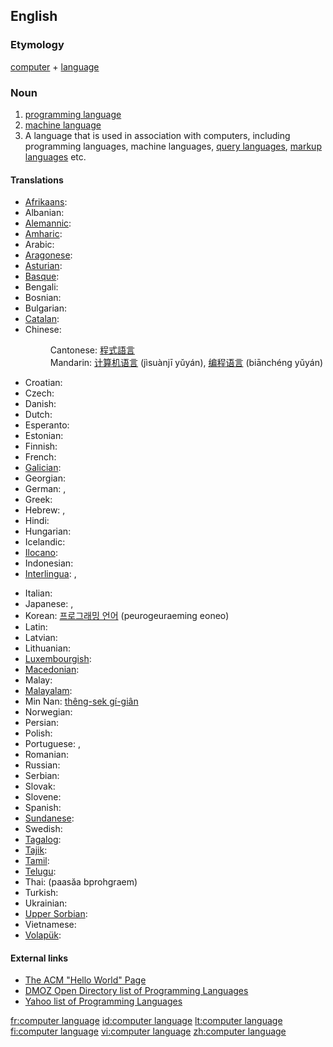 {{wikipedia}}
==English==

===Etymology===
[[computer]] + [[language]]

===Noun===
{{en-noun}}

# [[programming language]]
# [[machine language]]
# A language that is used in association with computers, including programming languages, machine languages, [[query language]]s, [[markup language]]s etc.

====Translations====
{{trans-top|programming language}}
* [[Afrikaans]]: {{t|af|programmeertaal}}
* Albanian: {{t|sq|gjuhë programimi}}
* [[Alemannic]]: {{t-|als|Programmiersprache|f}}
* [[Amharic]]: {{t|am|የፕሮግራም ቋንቋ}}
* Arabic: {{Arab|[[لغة برمجة]]}} {{f}}
* [[Aragonese]]: {{t-|an|luengache de programazión|m}}
* [[Asturian]]: {{t-|ast|llinguaxe de programación|f}}
* [[Basque]]: {{t|eu|programazio-lengoaia}}
* Bengali: {{t|bn|প্রোগ্রামিং ভাষা}}
* Bosnian: {{t|bs|programski jezik|m}}
* Bulgarian: {{t|bg|език за програмиране|m}}
* [[Catalan]]: {{t|ca|llenguatge de programació|f}}
* Chinese:
*: Cantonese: [[程式語言]]
*: Mandarin: [[计算机语言]] (jìsuànjī yǔyán), [[编程语言]] (biānchéng yǔyán)
* Croatian: {{t|hr|programski jezik|m}}
* Czech: {{t|cs|programovací jazyk|m}}
* Danish: {{t|da|programmeringssprog|n}}
* Dutch: {{t|nl|programmeertaal|f}}
* Esperanto: {{t|eo|programlingvo}}
* Estonian: {{t|et|programmeerimiskeel}}
* Finnish: {{t+|fi|ohjelmointikieli}}
* French: {{t|fr|langage informatique|m}}
* [[Galician]]: {{t|gl|linguaxe de programación|f}}
* Georgian: {{t|ka|პროგრამირების ენა|tr=programirebis ena}}
* German: {{t|de|Computersprache|f}}, {{t|de|Programmiersprache|f}}
* Greek: {{t|el|γλώσσα προγραμματισμού|f|tr=ɤlósa proɤramatiʑmú|sc=Grek}}
* Hebrew: {{t|he|שפת תכנות|f|tr=S'fat Tikh'nut|sc=Hebr}}, {{t|he|שפות תיכנות|f|tr=S'fot Tikh'nut|sc=Hebr|p}}
* Hindi: {{t|hi|प्रोग्रामिंग भाषा}}
* Hungarian: {{t|hu|programozási nyelv}}
* Icelandic: {{t|is|forritunarmál|n}}
* [[Ilocano]]: {{t-|ilo|lengguahe ti panangprograma}}
* Indonesian: {{t|id|bahasa pemrograman}}
* [[Interlingua]]: {{t|ia|linguage computatorial|xs=Interlingua}}, {{t|ia|linguage de programmation|xs=Interlingua}}
{{trans-mid}}
* Italian: {{t|it|linguaggio di programmazione|m}}
* Japanese: {{t-|ja|計算機言語|tr=keisanki-gengo|sc=Jpan}}, {{t|ja|プログラミング言語|tr=puroguramingu gengo}}
* Korean: [[프로그래밍 언어]] (peurogeuraeming eoneo)
* Latin: {{t|la|lingua programmandi|f}}
* Latvian: {{t|lv|programmēšanas valoda}}
* Lithuanian: {{t|lt|programavimo kalba|f}}
* [[Luxembourgish]]: {{t|lb|Programméiersprooch|n}}
* [[Macedonian]]: {{t|mk|програмски јазик|m}}
* Malay: {{t|ms|bahasa pengaturcaraan}}
* [[Malayalam]]: {{t|ml|പ്രോഗ്രാമിംഗ് ഭാഷ}}
* Min Nan: [[thêng-sek gí-giân]]
* Norwegian: {{t|no|programmeringsspråk|n}}
* Persian: {{fa-Arab|[[زبانهای برنامهنویسی]]}}
* Polish: {{t|pl|język programowania|m}}
* Portuguese: {{t|pt|linguagem de computador|f}}, {{t|pt|linguagem de programação|f}}
* Romanian: {{t|ro|limbaj de programare}}
* Russian: {{t|ru|язык программирования|tr=jaz‎ýk programmirovánija|m}}
* Serbian: {{t|sr|програмски језик|m}}
* Slovak: {{t|sk|programovací jazyk|m}}
* Slovene: {{t|sl|programski jezik|m}}
* Spanish: {{t|es|lenguaje de programación|m}}
* [[Sundanese]]: {{t-|su|basa program}}
* Swedish: {{t|sv|programspråk|n}}
* [[Tagalog]]: {{t|tl|wikang pamprograma}}
* [[Tajik]]: {{t|tg|забони барномасозӣ}}
* [[Tamil]]: {{t|ta|ஆணைமூலம்}}
* [[Telugu]]: {{t|te|ప్రోగ్రామింగు భాష}}
* Thai: {{Thai|[[ภาษาโปรแกรม]]}} (paasăa bprohgraem)
* Turkish: {{t|tr|programlama dili}}
* Ukrainian: {{t|uk|мова програмування|f}}
* [[Upper Sorbian]]: {{t-|hsb|programěrowanska rěč|f}}
* Vietnamese: {{t|vi|ngôn ngữ lập trình}}
* [[Volapük]]: {{t|vo|kompütapük|xs=Volapük}}
{{trans-bottom}}

====External links====
* [http://www2.latech.edu/~acm/HelloWorld.shtml The ACM "Hello World" Page]
* [http://dmoz.org/Computers/Programming/Languages/ DMOZ Open Directory list of Programming Languages]
* [http://dir.yahoo.com/Computers_and_Internet/Programming_and_Development/Languages/ Yahoo list of Programming Languages]

[[fr:computer language]]
[[id:computer language]]
[[lt:computer language]]
[[fi:computer language]]
[[vi:computer language]]
[[zh:computer language]]